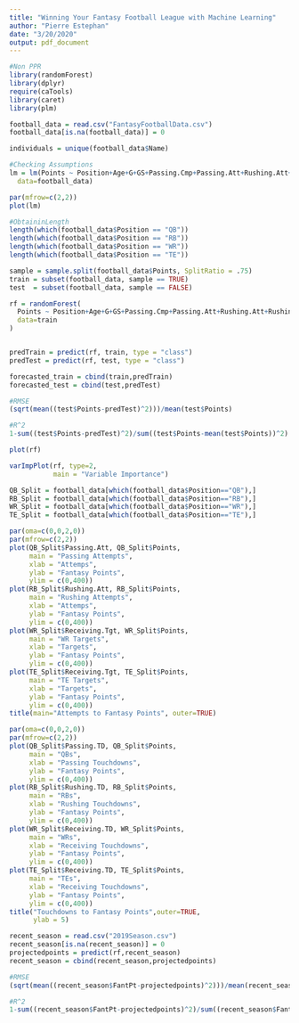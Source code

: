 ```yaml
---
title: "Winning Your Fantasy Football League with Machine Learning"
author: "Pierre Estephan"
date: "3/20/2020"
output: pdf_document
---
```


```r
#Non PPR
library(randomForest)
library(dplyr)
require(caTools)
library(caret)
library(plm)

football_data = read.csv("FantasyFootballData.csv")
football_data[is.na(football_data)] = 0

individuals = unique(football_data$Name)

#Checking Assumptions
lm = lm(Points ~ Position+Age+G+GS+Passing.Cmp+Passing.Att+Rushing.Att+Rushing.Y.A+Receiving.Tgt+Receiving.Rec+Receiving.Y.R,
  data=football_data)

par(mfrow=c(2,2))
plot(lm)

#ObtaininLength
length(which(football_data$Position == "QB"))
length(which(football_data$Position == "RB"))
length(which(football_data$Position == "WR"))
length(which(football_data$Position == "TE"))

sample = sample.split(football_data$Points, SplitRatio = .75)
train = subset(football_data, sample == TRUE)
test  = subset(football_data, sample == FALSE)

rf = randomForest(
  Points ~ Position+Age+G+GS+Passing.Cmp+Passing.Att+Rushing.Att+Rushing.Y.A+Receiving.Tgt+Receiving.Rec+Receiving.Y.R,
  data=train
)


predTrain = predict(rf, train, type = "class")
predTest = predict(rf, test, type = "class")

forecasted_train = cbind(train,predTrain)
forecasted_test = cbind(test,predTest) 

#RMSE
(sqrt(mean((test$Points-predTest)^2)))/mean(test$Points)

#R^2
1-sum((test$Points-predTest)^2)/sum((test$Points-mean(test$Points))^2)

plot(rf)

varImpPlot(rf, type=2,
           main = "Variable Importance")
```

```r
QB_Split = football_data[which(football_data$Position=="QB"),]
RB_Split = football_data[which(football_data$Position=="RB"),]
WR_Split = football_data[which(football_data$Position=="WR"),]
TE_Split = football_data[which(football_data$Position=="TE"),]

par(oma=c(0,0,2,0))
par(mfrow=c(2,2))
plot(QB_Split$Passing.Att, QB_Split$Points,
     main = "Passing Attempts",
     xlab = "Attemps",
     ylab = "Fantasy Points",
     ylim = c(0,400))
plot(RB_Split$Rushing.Att, RB_Split$Points,
     main = "Rushing Attempts",
     xlab = "Attemps",
     ylab = "Fantasy Points",
     ylim = c(0,400))
plot(WR_Split$Receiving.Tgt, WR_Split$Points,
     main = "WR Targets",
     xlab = "Targets",
     ylab = "Fantasy Points",
     ylim = c(0,400))
plot(TE_Split$Receiving.Tgt, TE_Split$Points,
     main = "TE Targets",
     xlab = "Targets",
     ylab = "Fantasy Points",
     ylim = c(0,400))
title(main="Attempts to Fantasy Points", outer=TRUE)
```

```r
par(oma=c(0,0,2,0))
par(mfrow=c(2,2))
plot(QB_Split$Passing.TD, QB_Split$Points,
     main = "QBs",
     xlab = "Passing Touchdowns",
     ylab = "Fantasy Points",
     ylim = c(0,400))
plot(RB_Split$Rushing.TD, RB_Split$Points,
     main = "RBs",
     xlab = "Rushing Touchdowns",
     ylab = "Fantasy Points",
     ylim = c(0,400))
plot(WR_Split$Receiving.TD, WR_Split$Points,
     main = "WRs",
     xlab = "Receiving Touchdowns",
     ylab = "Fantasy Points",
     ylim = c(0,400))
plot(TE_Split$Receiving.TD, TE_Split$Points,
     main = "TEs",
     xlab = "Receiving Touchdowns",
     ylab = "Fantasy Points",
     ylim = c(0,400))
title("Touchdowns to Fantasy Points",outer=TRUE,
      ylab = 5)
```

```r
recent_season = read.csv("2019Season.csv")
recent_season[is.na(recent_season)] = 0
projectedpoints = predict(rf,recent_season)
recent_season = cbind(recent_season,projectedpoints)

#RMSE
(sqrt(mean((recent_season$FantPt-projectedpoints)^2)))/mean(recent_season$FantPt)

#R^2
1-sum((recent_season$FantPt-projectedpoints)^2)/sum((recent_season$FantPt-mean(recent_season$FantPt))^2)
```